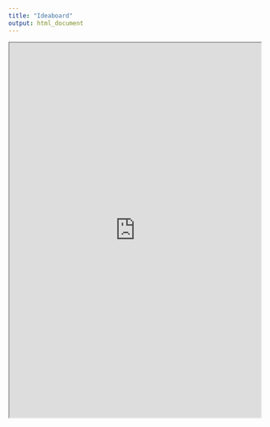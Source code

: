 ```yaml
---
title: "Ideaboard"
output: html_document
---
```


<iframe src="https://docs.google.com/spreadsheets/d/1VnsbnZMGlk1GBvnIAiDgYEsvbYtkJZcVJUdW9NUp8Uc/edit?usp=sharing" width="100%" height="750"></iframe>